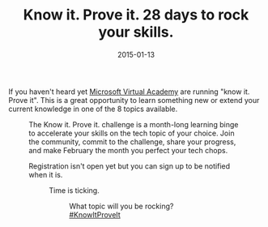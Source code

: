 ﻿---
title: 'Know it. Prove it. 28 days to rock your skills.'
date: 2015-01-13
tags: ['Events', '#KnowItProveIt', 'Microsoft Virtual Academy']
draft: false
summary: 'If you haven''t heard yet Microsoft Virtual Academy are running "know it. Prove it". This is a great opportunity to learn something new or extend your current knowledge in one of the 8 topics available.'
---


If you haven't heard yet [Microsoft Virtual Academy](https://www.microsoftvirtualacademy.com/) are running "know it. Prove it". This is a great opportunity to learn something new or extend your current knowledge in one of the 8 topics available.  

<Figure key="/images/6e9932f0ecf84a0dbd37f3f645f5bacb.png" src="/images/6e9932f0ecf84a0dbd37f3f645f5bacb.png" alt="2015-01-13_20-06-08" width="0" height="0" caption="FILL THIS IN" />
 
The Know it. Prove it. challenge is a month-long learning binge to accelerate your skills on the tech topic of your choice. Join the community, commit to the challenge, share your progress, and make February the month you perfect your tech chops. 
 
Registration isn't open yet but you can sign up to be notified when it is.
 
<Figure key="/images/96609bc2f6874eda8c78d4ced46bd79b.png" src="/images/96609bc2f6874eda8c78d4ced46bd79b.png" alt="2015-01-13_20-10-16" width="0" height="0" caption="FILL THIS IN" />
 
Time is ticking. 
 
<Figure key="/images/df7a8c9d3b6c4aa38cd22aed32f40f78.png" src="/images/df7a8c9d3b6c4aa38cd22aed32f40f78.png" alt="2015-01-13_20-03-08" width="0" height="0" caption="FILL THIS IN" />
 
What topic will you be rocking? [#KnowItProveIt](https://twitter.com/search?f=realtime&amp;q=%23KnowItProveIt)

